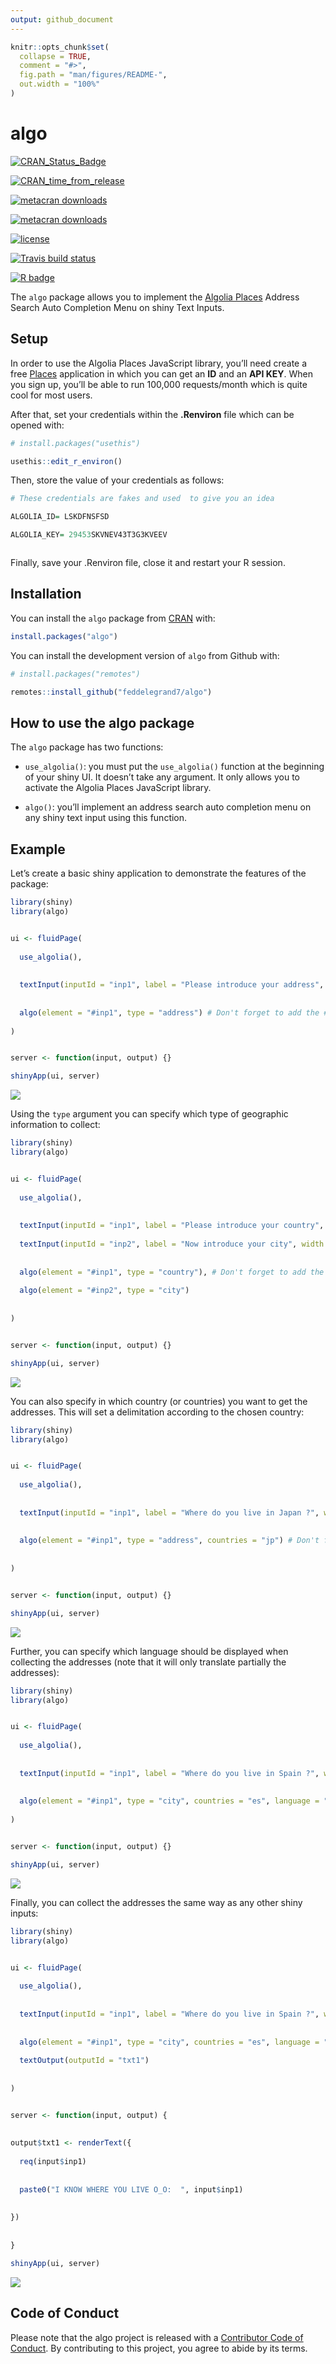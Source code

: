 ```yaml
---
output: github_document
---
```


<!-- README.md is generated from README.Rmd. Please edit that file -->

```r
knitr::opts_chunk$set(
  collapse = TRUE,
  comment = "#>",
  fig.path = "man/figures/README-",
  out.width = "100%"
)
```

# algo

<!-- badges: start -->

[![CRAN_Status_Badge](https://www.r-pkg.org/badges/version/algo)](https://cran.r-project.org/package=algo)

[![CRAN_time_from_release](https://www.r-pkg.org/badges/ago/algo)](https://cran.r-project.org/package=algo)

[![metacran downloads](https://cranlogs.r-pkg.org/badges/algo)](https://cran.r-project.org/package=algo)

[![metacran downloads](https://cranlogs.r-pkg.org/badges/grand-total/algo)](https://cran.r-project.org/package=algo)

[![license](https://img.shields.io/github/license/mashape/apistatus.svg)](https://choosealicense.com/licenses/mit/)


[![Travis build status](https://travis-ci.com/feddelegrand7/algo.svg?branch=master)](https://travis-ci.com/feddelegrand7/algo)

[![R badge](https://img.shields.io/badge/Build%20with-♥%20and%20R-purple)](https://github.com/feddelegrand7/algo)
<!-- badges: end -->

The `algo` package allows you to implement the [Algolia Places](https://community.algolia.com/places/) Address Search Auto Completion Menu on shiny Text Inputs.



## Setup

In order to use the Algolia Places JavaScript library, you'll need create a free [Places](https://community.algolia.com/places/pricing.html) application in which you can get an **ID** and an __API KEY__. When you sign up, you'll be able to run 100,000 requests/month which is quite cool for most users. 

After that, set your credentials within the __.Renviron__ file which can be opened with:  

```r

# install.packages("usethis")

usethis::edit_r_environ()

```

Then, store the value of your credentials as follows: 

```r
# These credentials are fakes and used  to give you an idea

ALGOLIA_ID= LSKDFNSFSD  

ALGOLIA_KEY= 29453SKVNEV43T3G3KVEEV



```

Finally, save your .Renviron file, close it and restart your R session. 



## Installation

You can install the `algo` package from [CRAN](https://CRAN.R-project.org/package=algo) with: 

```r
install.packages("algo")

```


You can install the development version of `algo` from Github with: 


```r

# install.packages("remotes")

remotes::install_github("feddelegrand7/algo")


```


## How to use the algo package


The `algo` package has two functions: 

+ `use_algolia()`: you must put the `use_algolia()` function at the beginning of your shiny UI. It doesn't take any argument. It only allows you to activate the Algolia Places JavaScript library. 

+ `algo()`: you'll implement an address search auto completion menu on any shiny text input using this function. 


## Example


Let's create a basic shiny application to demonstrate the features of the package: 



```r

library(shiny)
library(algo)


ui <- fluidPage(
  
  use_algolia(), 
  
  
  textInput(inputId = "inp1", label = "Please introduce your address", width = "800px"), 
  
  
  algo(element = "#inp1", type = "address") # Don't forget to add the # to your ID
  
)


server <- function(input, output) {}

shinyApp(ui, server)

```

![](man/figures/algoexample.gif)


Using the `type` argument you can specify which type of geographic information to collect: 


```r

library(shiny)
library(algo)


ui <- fluidPage(
  
  use_algolia(), 
  
  
  textInput(inputId = "inp1", label = "Please introduce your country", width = "800px"), 
  
  textInput(inputId = "inp2", label = "Now introduce your city", width = "800px"),
  
  
  algo(element = "#inp1", type = "country"), # Don't forget to add the # to your ID
  
  algo(element = "#inp2", type = "city")
  
  
)


server <- function(input, output) {}

shinyApp(ui, server)

```

![](man/figures/algoexample2.gif)


You can also specify in which country (or countries) you want to get the addresses. This will set a delimitation according to the chosen country:



```r


library(shiny)
library(algo)


ui <- fluidPage(
  
  use_algolia(), 
  
  
  textInput(inputId = "inp1", label = "Where do you live in Japan ?", width = "800px"), 
  
  
  algo(element = "#inp1", type = "address", countries = "jp") # Don't forget to add the # to your ID
  
  
)


server <- function(input, output) {}

shinyApp(ui, server)

```

![](man/figures/algoexample3.gif)

Further, you can specify which language should be displayed when collecting the addresses (note that it will only translate partially the addresses): 


```r


library(shiny)
library(algo)


ui <- fluidPage(
  
  use_algolia(), 
  
  
  textInput(inputId = "inp1", label = "Where do you live in Spain ?", width = "800px"), 
  
  
  algo(element = "#inp1", type = "city", countries = "es", language = "de") # Don't forget to add the # to your ID
  
)


server <- function(input, output) {}

shinyApp(ui, server)

```
![](man/figures/algoexample4.gif)

Finally, you can collect the addresses the same way as any other shiny inputs: 


```r


library(shiny)
library(algo)


ui <- fluidPage(
  
  use_algolia(), 
  
  
  textInput(inputId = "inp1", label = "Where do you live in Spain ?", width = "800px"), 
  
  
  algo(element = "#inp1", type = "city", countries = "es", language = "de"), # Don't forget to add the # to your ID
  
  textOutput(outputId = "txt1")
  
  
)


server <- function(input, output) {
  
  
output$txt1 <- renderText({
  
  req(input$inp1)
  
  
  paste0("I KNOW WHERE YOU LIVE O_O:  ", input$inp1)
  
  
})
  
  
}

shinyApp(ui, server)

```

![](man/figures/algoexample5.gif)



## Code of Conduct

Please note that the algo project is released with a [Contributor Code of Conduct](https://contributor-covenant.org/version/2/0/CODE_OF_CONDUCT.html). By contributing to this project, you agree to abide by its terms.


















